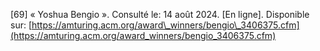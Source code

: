 \[69\]		« Yoshua Bengio ». Consulté le: 14 août 2024\. \[En ligne\]. Disponible sur: [https://amturing.acm.org/award\_winners/bengio\_3406375.cfm](https://amturing.acm.org/award_winners/bengio_3406375.cfm)